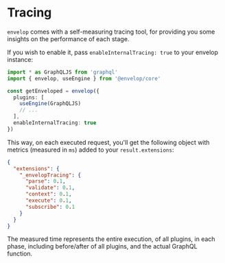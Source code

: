 
# Tracing

`envelop` comes with a self-measuring tracing tool, for providing you some insights on the performance of each stage.

If you wish to enable it, pass `enableInternalTracing: true` to your envelop instance:

```ts
import * as GraphQLJS from 'graphql'
import { envelop, useEngine } from '@envelop/core'

const getEnveloped = envelop({
  plugins: [
    useEngine(GraphQLJS)
    // ...
  ],
  enableInternalTracing: true
})
```

This way, on each executed request, you'll get the following object with metrics (measured in `ms`) added to your `result.extensions`:

```json
{
  "extensions": {
    "_envelopTracing": {
      "parse": 0.1,
      "validate": 0.1,
      "context": 0.1,
      "execute": 0.1,
      "subscribe": 0.1
    }
  }
}
```

<Callout>
  The measured time represents the entire execution, of all plugins, in each phase, including before/after of all
  plugins, and the actual GraphQL function.
</Callout>
